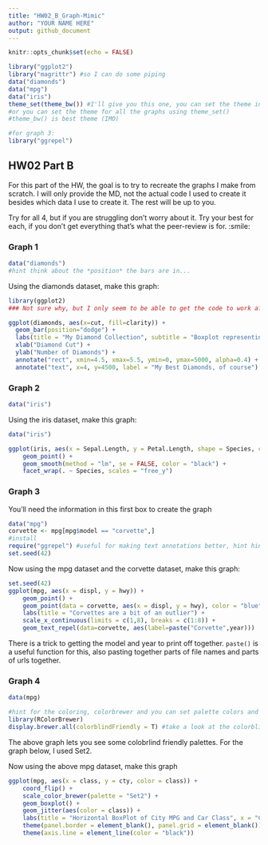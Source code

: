 ---
title: "HW02_B_Graph-Mimic"
author: "YOUR NAME HERE"
output: github_document
---

```{r setup, include=FALSE}
knitr::opts_chunk$set(echo = FALSE)
```


```{r load libraries, echo = TRUE, include=TRUE}
library("ggplot2")
library("magrittr") #so I can do some piping
data("diamonds")
data("mpg")
data("iris")
theme_set(theme_bw()) #I'll give you this one, you can set the theme individually for graphs
#or you can set the theme for all the graphs using theme_set()
#theme_bw() is best theme (IMO)

#for graph 3:
library("ggrepel")


```

## HW02 Part B

For this part of the HW, the goal is to try to recreate the graphs I make from scratch. I will only provide the MD, not the actual code I used to create it besides which data I use to create it. The rest will be up to you. 

Try for all 4, but if you are struggling don't worry about it. Try your best for each, if you don't get everything that's what the peer-review is for. :smile:


### Graph 1
```{r, echo = T, include = TRUE}
data("diamonds")
#hint think about the *position* the bars are in...
```


Using the diamonds dataset, make this graph:
```{r graph1 code, echo=FALSE}
library(ggplot2) 
### Not sure why, but I only seem to be able to get the code to work after including this library(ggplot2) line here even though it's called earlier in the code?

ggplot(diamonds, aes(x=cut, fill=clarity)) +
  geom_bar(position="dodge") +
  labs(title = "My Diamond Collection", subtitle = "Boxplot representing the number of diamonds in my diamond collection by type of cut quality and clarity of diamond") +
  xlab("Diamond Cut") +
  ylab("Number of Diamonds") +
  annotate("rect", xmin=4.5, xmax=5.5, ymin=0, ymax=5000, alpha=0.4) +
  annotate("text", x=4, y=4500, label = "My Best Diamonds, of course")

```

### Graph 2
```{r, echo = T, include = TRUE}
data("iris")
```

Using the iris dataset, make this graph:
```{r graph 2 code, echo=FALSE}
data("iris")

ggplot(iris, aes(x = Sepal.Length, y = Petal.Length, shape = Species, color = Species)) + 
    geom_point() + 
    geom_smooth(method = "lm", se = FALSE, color = "black") +
    facet_wrap(. ~ Species, scales = "free_y") 
```


### Graph 3
You'll need the information in this first box to create the graph
```{r, echo = TRUE}
data("mpg")
corvette <- mpg[mpg$model == "corvette",]
#install
require("ggrepel") #useful for making text annotations better, hint hint
set.seed(42)
```

Now using the mpg dataset and the corvette dataset, make this graph:

```{r graph 3 code}
set.seed(42)
ggplot(mpg, aes(x = displ, y = hwy)) +
    geom_point() +
    geom_point(data = corvette, aes(x = displ, y = hwy), color = "blue") +
    labs(title = "Corvettes are a bit of an outlier") +
    scale_x_continuous(limits = c(1,8), breaks = c(1:8)) +
    geom_text_repel(data=corvette, aes(label=paste("Corvette",year)))
```

There is a trick to getting the model and year to print off together. `paste()` is a useful function for this, also pasting together parts of file names and parts of urls together. 


### Graph 4 
```{r, echo = T}
data(mpg)

#hint for the coloring, colorbrewer and you can set palette colors and make your graphs colorblind friendly
library(RColorBrewer)
display.brewer.all(colorblindFriendly = T) #take a look at the colorblindfriendly options
```

The above graph lets you see some colobrlind friendly palettes. For the graph below, I used Set2.



Now using the above mpg dataset, make this graph

```{r graph 4 code}
ggplot(mpg, aes(x = class, y = cty, color = class)) +
    coord_flip() +
    scale_color_brewer(palette = "Set2") +
    geom_boxplot() +
    geom_jitter(aes(color = class)) +
    labs(title = "Horizontal BoxPlot of City MPG and Car Class", x = "Car Class", y = "City mpg") +
    theme(panel.border = element_blank(), panel.grid = element_blank()) +
    theme(axis.line = element_line(color = "black"))
```





